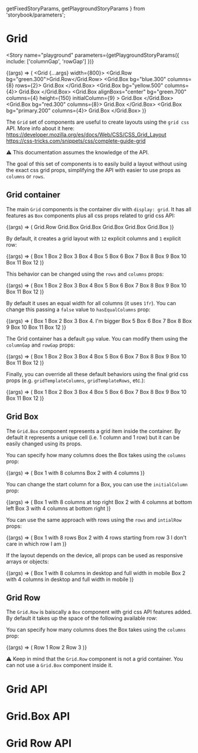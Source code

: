   getFixedStoryParams,
  getPlaygroundStoryParams
} from 'storybook/parameters';

<Meta title="Components/Grid" component={Grid} />

# Grid

<Story
  name="playground"
  parameters={getPlaygroundStoryParams({ include: ['columnGap', 'rowGap'] })}
>
  {(args) => (
    <Grid {...args} width={800}>
      <Grid.Row bg="green.300">Grid.Row</Grid.Row>
      <Grid.Box bg="blue.300" columns={8} rows={2}>
        Grid.Box
      </Grid.Box>
      <Grid.Box bg="yellow.500" columns={4}>
        Grid.Box
      </Grid.Box>
      <Grid.Box
        alignBoxs="center"
        bg="green.700"
        columns={4}
        height={150}
        initialColumn={9}
      >
        Grid.Box
      </Grid.Box>
      <Grid.Box bg="red.300" columns={8}>
        Grid.Box
      </Grid.Box>
      <Grid.Box bg="primary.200" columns={4}>
        Grid.Box
      </Grid.Box>
    </Grid>
  )}
</Story>

The `Grid` set of components are useful to create layouts using the `grid css` API. More info about it here:
https://developer.mozilla.org/es/docs/Web/CSS/CSS_Grid_Layout<br/>
https://css-tricks.com/snippets/css/complete-guide-grid

⚠️ This documentation assumes the knowledge of the API.

The goal of this set of components is to easily build a layout without using the exact css grid props, simplifying the API with easier to use props as `columns` or `rows`.

## Grid container

The main `Grid` components is the container div with `display: grid`. It has all features as `Box` components plus all css props related to grid css API:

<Canvas>
  <Story name="default grid" parameters={getFixedStoryParams()}>
    {(args) => (
      <Grid width={800}>
        <Grid.Row bg="green.300">Grid.Row</Grid.Row>
        <Grid.Box bg="blue.300" columns={8} rows={2}>
          Grid.Box
        </Grid.Box>
        <Grid.Box bg="yellow.500" columns={4}>
          Grid.Box
        </Grid.Box>
        <Grid.Box
          alignBoxs="center"
          bg="green.700"
          columns={4}
          height={150}
          initialColumn={9}
        >
          Grid.Box
        </Grid.Box>
        <Grid.Box bg="red.300" columns={8}>
          Grid.Box
        </Grid.Box>
        <Grid.Box bg="primary.200" columns={4}>
          Grid.Box
        </Grid.Box>
      </Grid>
    )}
  </Story>
</Canvas>

By default, it creates a grid layout with `12` explicit columns and `1` explicit row:

<Canvas>
  <Story name="default columns and rows" parameters={getFixedStoryParams()}>
    {(args) => (
      <Grid width={800}>
        <Grid.Box bg="blue.300">Box 1</Grid.Box>
        <Grid.Box bg="blue.300">Box 2</Grid.Box>
        <Grid.Box bg="blue.300">Box 3</Grid.Box>
        <Grid.Box bg="blue.300">Box 4</Grid.Box>
        <Grid.Box bg="blue.300">Box 5</Grid.Box>
        <Grid.Box bg="blue.300">Box 6</Grid.Box>
        <Grid.Box bg="blue.300">Box 7</Grid.Box>
        <Grid.Box bg="blue.300">Box 8</Grid.Box>
        <Grid.Box bg="blue.300">Box 9</Grid.Box>
        <Grid.Box bg="blue.300">Box 10</Grid.Box>
        <Grid.Box bg="blue.300">Box 11</Grid.Box>
        <Grid.Box bg="blue.300">Box 12</Grid.Box>
      </Grid>
    )}
  </Story>
</Canvas>

This behavior can be changed using the `rows` and `columns` props:

<Canvas>
  <Story name="custom number of columns" parameters={getFixedStoryParams()}>
    {(args) => (
      <Grid columns={8} width={800}>
        <Grid.Box bg="blue.300">Box 1</Grid.Box>
        <Grid.Box bg="blue.300">Box 2</Grid.Box>
        <Grid.Box bg="blue.300">Box 3</Grid.Box>
        <Grid.Box bg="blue.300">Box 4</Grid.Box>
        <Grid.Box bg="blue.300">Box 5</Grid.Box>
        <Grid.Box bg="blue.300">Box 6</Grid.Box>
        <Grid.Box bg="blue.300">Box 7</Grid.Box>
        <Grid.Box bg="blue.300">Box 8</Grid.Box>
        <Grid.Box bg="blue.300">Box 9</Grid.Box>
        <Grid.Box bg="blue.300">Box 10</Grid.Box>
        <Grid.Box bg="blue.300">Box 11</Grid.Box>
        <Grid.Box bg="blue.300">Box 12</Grid.Box>
      </Grid>
    )}
  </Story>
</Canvas>

By default it uses an equal width for all columns (it uses `1fr`). You can change this passing a `false` value to `hasEqualColumns` prop:

<Canvas>
  <Story name="without equal columns width" parameters={getFixedStoryParams()}>
    {(args) => (
      <Grid columns={8} hasEqualColumns={false} width={800}>
        <Grid.Box bg="blue.300">Box 1</Grid.Box>
        <Grid.Box bg="blue.300">Box 2</Grid.Box>
        <Grid.Box bg="blue.300">Box 3</Grid.Box>
        <Grid.Box bg="blue.300">Box 4. I'm bigger</Grid.Box>
        <Grid.Box bg="blue.300">Box 5</Grid.Box>
        <Grid.Box bg="blue.300">Box 6</Grid.Box>
        <Grid.Box bg="blue.300">Box 7</Grid.Box>
        <Grid.Box bg="blue.300">Box 8</Grid.Box>
        <Grid.Box bg="blue.300">Box 9</Grid.Box>
        <Grid.Box bg="blue.300">Box 10</Grid.Box>
        <Grid.Box bg="blue.300">Box 11</Grid.Box>
        <Grid.Box bg="blue.300">Box 12</Grid.Box>
      </Grid>
    )}
  </Story>
</Canvas>

The Grid container has a default `gap` value. You can modify them using the `columnGap` and `rowGap` props:

<Canvas>
  <Story name="with custom gap" parameters={getFixedStoryParams()}>
    {(args) => (
      <Grid columns={8} columnGap={50} rowGap={70} width={800}>
        <Grid.Box bg="blue.300">Box 1</Grid.Box>
        <Grid.Box bg="blue.300">Box 2</Grid.Box>
        <Grid.Box bg="blue.300">Box 3</Grid.Box>
        <Grid.Box bg="blue.300">Box 4</Grid.Box>
        <Grid.Box bg="blue.300">Box 5</Grid.Box>
        <Grid.Box bg="blue.300">Box 6</Grid.Box>
        <Grid.Box bg="blue.300">Box 7</Grid.Box>
        <Grid.Box bg="blue.300">Box 8</Grid.Box>
        <Grid.Box bg="blue.300">Box 9</Grid.Box>
        <Grid.Box bg="blue.300">Box 10</Grid.Box>
        <Grid.Box bg="blue.300">Box 11</Grid.Box>
        <Grid.Box bg="blue.300">Box 12</Grid.Box>
      </Grid>
    )}
  </Story>
</Canvas>

Finally, you can override all these default behaviors using the final grid css props (e.g. `gridTemplateColumns`, `gridTemplateRows`, etc.):

<Canvas>
  <Story name="with custom css" parameters={getFixedStoryParams()}>
    {(args) => (
      <Grid gridTemplateColumns="100px 200px 100px 200px" width={800}>
        <Grid.Box bg="blue.300">Box 1</Grid.Box>
        <Grid.Box bg="blue.300">Box 2</Grid.Box>
        <Grid.Box bg="blue.300">Box 3</Grid.Box>
        <Grid.Box bg="blue.300">Box 4</Grid.Box>
        <Grid.Box bg="blue.300">Box 5</Grid.Box>
        <Grid.Box bg="blue.300">Box 6</Grid.Box>
        <Grid.Box bg="blue.300">Box 7</Grid.Box>
        <Grid.Box bg="blue.300">Box 8</Grid.Box>
        <Grid.Box bg="blue.300">Box 9</Grid.Box>
        <Grid.Box bg="blue.300">Box 10</Grid.Box>
        <Grid.Box bg="blue.300">Box 11</Grid.Box>
        <Grid.Box bg="blue.300">Box 12</Grid.Box>
      </Grid>
    )}
  </Story>
</Canvas>

## Grid Box

The `Grid.Box` component represents a grid item inside the container. By default it represents a unique cell (i.e. 1 column and 1 row) but it can be easily changed using its props.

You can specify how many columns does the Box takes using the `columns` prop:

<Canvas>
  <Story name="with custom box columns" parameters={getFixedStoryParams()}>
    {(args) => (
      <Grid width={800}>
        <Grid.Box bg="blue.300" columns={8}>
          Box 1 with 8 columns
        </Grid.Box>
        <Grid.Box bg="yellow.300" columns={4}>
          Box 2 with 4 columns
        </Grid.Box>
      </Grid>
    )}
  </Story>
</Canvas>

You can change the start column for a Box, you can use the `initialColumn` prop:

<Canvas>
  <Story
    name="with custom box initial column"
    parameters={getFixedStoryParams()}
  >
    {(args) => (
      <Grid width={800}>
        <Grid.Box bg="blue.300" columns={8} initialColumn={5}>
          Box 1 with 8 columns at top right
        </Grid.Box>
        <Grid.Box bg="yellow.300" columns={4}>
          Box 2 with 4 columns at bottom left
        </Grid.Box>
        <Grid.Box bg="green.300" columns={4} initialColumn={9}>
          Box 3 with 4 columns at bottom right
        </Grid.Box>
      </Grid>
    )}
  </Story>
</Canvas>

You can use the same approach with rows using the `rows` and `intialRow` props:

<Canvas>
  <Story name="with custom rows" parameters={getFixedStoryParams()}>
    {(args) => (
      <Grid width={800}>
        <Grid.Box bg="blue.300" columns={8} initialRow={1} rows={8}>
          Box 1 with 8 rows
        </Grid.Box>
        <Grid.Box bg="yellow.300" columns={4} initialRow={3} rows={4}>
          Box 2 with 4 rows starting from row 3
        </Grid.Box>
        <Grid.Box bg="green.300" columns={12}>
          I don't care in which row I am
        </Grid.Box>
      </Grid>
    )}
  </Story>
</Canvas>

If the layout depends on the device, all props can be used as responsive arrays or objects:

<Canvas>
  <Story name="with responsive values" parameters={getFixedStoryParams()}>
    {(args) => (
      <Grid width={800}>
        <Grid.Box bg="blue.300" columns={{ xs: 12, md: 8 }}>
          Box 1 with 8 columns in desktop and full width in mobile
        </Grid.Box>
        <Grid.Box bg="yellow.300" columns={{ xs: 12, md: 4 }}>
          Box 2 with 4 columns in desktop and full width in mobile
        </Grid.Box>
      </Grid>
    )}
  </Story>
</Canvas>

## Grid Row

The `Grid.Row` is baiscally a `Box` component with grid css API features added. By default it takes up the space of the following available row:

You can specify how many columns does the Box takes using the `columns` prop:

<Canvas>
  <Story name="with row" parameters={getFixedStoryParams()}>
    {(args) => (
      <Grid width={800}>
        <Grid.Row bg="blue.300">Row 1</Grid.Row>
        <Grid.Row bg="yellow.300">Row 2</Grid.Row>
        <Grid.Row bg="green.300">Row 3</Grid.Row>
      </Grid>
    )}
  </Story>
</Canvas>

⚠️ Keep in mind that the `Grid.Row` component is not a grid container. You can not use a `Grid.Box` component inside it.

# Grid API

<ArgsTable of={Grid} />

# Grid.Box API

<ArgsTable of={Grid.Box} />

# Grid Row API

<ArgsTable of={Grid.Row} />
